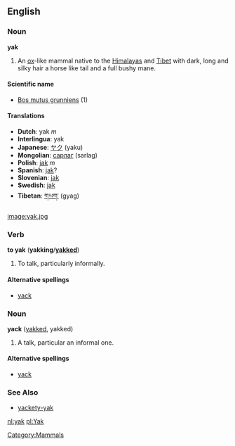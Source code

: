 {{wikipedia}}
==English==
[[Category:Mammals]]

=== Noun ===
'''yak'''
{{wikipedia}}
#An [[ox]]-like mammal native to the [[Himalayas]] and [[Tibet]] with dark, long and silky hair a horse like tail and a full bushy mane.

====Scientific name====
*[[Bos mutus grunniens]] (1)

====Translations====
*'''Dutch''': yak ''m''
*'''Interlingua''': yak
*'''Japanese''': [[ヤク]] (yaku)
*'''Mongolian''': [[сарлаг]] (sarlag)
*'''Polish''': [[jak]] ''m''
*'''Spanish''': [[jak]]?
*'''Slovenian''': [[jak]]
*'''Swedish''': [[jak]]
*'''Tibetan''': [[གཡག་]] (gyag)

[[image:yak.jpg]]

=== Verb ===
'''to yak''' ('''yakking'''/'''[[yakked]]''')
# To talk, particularly informally.

====Alternative spellings====
*[[yack]]

=== Noun ===
'''yack''' ([[yakked]], yakked)
# A talk, particular an informal one.

====Alternative spellings====
*[[yack]]

===See Also===
*[[yackety-yak]]


[[nl:yak]]
[[pl:Yak]]